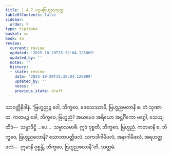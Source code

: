 ```yaml
---
title: 1.4.7 ပဌမဗြဟ္မညသုတ္တ
tableOfContents: false
sidebar:
  order: 7
type: tipitaka
basket: su
book: sn
review:
  current: review
  updated: '2025-10-20T15:32:04.125009'
  updated_by: ''
  notes: ''
  history:
  - state: review
    date: '2025-10-20T15:32:04.125009'
    updated_by: ''
    notes: ''
    previous_state: draft
---
```



<DynamicBreadcrumb />


<ReviewStatus review={frontmatter.review} showDetails={true} />

<HypothesisAnnotation frontmatter={frontmatter} />

<Division number="37" book="sn" e="ch" v="18" p="285">

<Paragraph number="135" book="sn">
သာဝတ္ထိနိဒါနံ. “ဗြဟ္မညဉ္စ ဝေါ, ဘိက္ခဝေ, ဒေသေဿာမိ, ဗြဟ္မညဖလာနိ စ. တံ သုဏာထ. ကတမဉ္စ ခေါ, ဘိက္ခဝေ, ဗြဟ္မညံ? အယမေဝ အရိယော အဋ္ဌင်္ဂိကော မဂ္ဂေါ, သေယျထိဒံ—  သမ္မာဒိဋ္ဌိ …ပေ…  သမ္မာသမာဓိ. ဣဒံ ဝုစ္စတိ, ဘိက္ခဝေ, ဗြဟ္မညံ. ကတမာနိ စ, ဘိက္ခဝေ, ဗြဟ္မညဖလာနိ? သောတာပတ္တိဖလံ, သကဒါဂါမိဖလံ, အနာဂါမိဖလံ, အရဟတ္တဖလံ—  ဣမာနိ ဝုစ္စန္တိ, ဘိက္ခဝေ, ဗြဟ္မညဖလာနီ”တိ.

</Paragraph>
</Division>

<Paragraph number="136" type="center" book="sn">
သတ္တမံ.
</Paragraph>